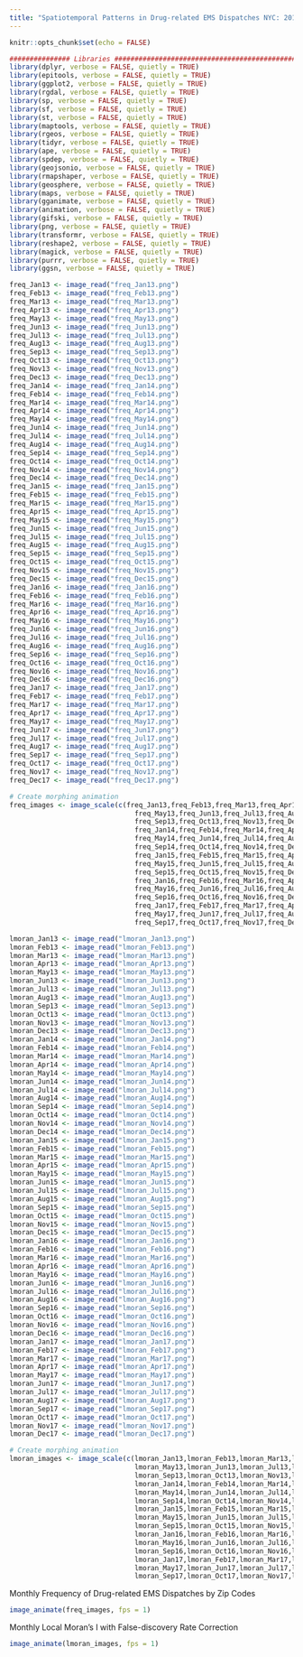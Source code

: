 ```yaml
---
title: "Spatiotemporal Patterns in Drug-related EMS Dispatches NYC: 2013-2017"
---
```


```r
knitr::opts_chunk$set(echo = FALSE)
```
```r
############### Libraries ##############################################
library(dplyr, verbose = FALSE, quietly = TRUE)
library(epitools, verbose = FALSE, quietly = TRUE)
library(ggplot2, verbose = FALSE, quietly = TRUE)
library(rgdal, verbose = FALSE, quietly = TRUE)
library(sp, verbose = FALSE, quietly = TRUE)
library(sf, verbose = FALSE, quietly = TRUE)
library(st, verbose = FALSE, quietly = TRUE)
library(maptools, verbose = FALSE, quietly = TRUE)
library(rgeos, verbose = FALSE, quietly = TRUE)
library(tidyr, verbose = FALSE, quietly = TRUE)
library(ape, verbose = FALSE, quietly = TRUE)
library(spdep, verbose = FALSE, quietly = TRUE)
library(geojsonio, verbose = FALSE, quietly = TRUE)
library(rmapshaper, verbose = FALSE, quietly = TRUE)
library(geosphere, verbose = FALSE, quietly = TRUE)
library(maps, verbose = FALSE, quietly = TRUE)
library(gganimate, verbose = FALSE, quietly = TRUE)
library(animation, verbose = FALSE, quietly = TRUE)
library(gifski, verbose = FALSE, quietly = TRUE)
library(png, verbose = FALSE, quietly = TRUE)
library(transformr, verbose = FALSE, quietly = TRUE)
library(reshape2, verbose = FALSE, quietly = TRUE)
library(magick, verbose = FALSE, quietly = TRUE)
library(purrr, verbose = FALSE, quietly = TRUE)
library(ggsn, verbose = FALSE, quietly = TRUE)

freq_Jan13 <- image_read("freq_Jan13.png")
freq_Feb13 <- image_read("freq_Feb13.png")
freq_Mar13 <- image_read("freq_Mar13.png")
freq_Apr13 <- image_read("freq_Apr13.png")
freq_May13 <- image_read("freq_May13.png")
freq_Jun13 <- image_read("freq_Jun13.png")
freq_Jul13 <- image_read("freq_Jul13.png")
freq_Aug13 <- image_read("freq_Aug13.png")
freq_Sep13 <- image_read("freq_Sep13.png")
freq_Oct13 <- image_read("freq_Oct13.png")
freq_Nov13 <- image_read("freq_Nov13.png")
freq_Dec13 <- image_read("freq_Dec13.png")
freq_Jan14 <- image_read("freq_Jan14.png")
freq_Feb14 <- image_read("freq_Feb14.png")
freq_Mar14 <- image_read("freq_Mar14.png")
freq_Apr14 <- image_read("freq_Apr14.png")
freq_May14 <- image_read("freq_May14.png")
freq_Jun14 <- image_read("freq_Jun14.png")
freq_Jul14 <- image_read("freq_Jul14.png")
freq_Aug14 <- image_read("freq_Aug14.png")
freq_Sep14 <- image_read("freq_Sep14.png")
freq_Oct14 <- image_read("freq_Oct14.png")
freq_Nov14 <- image_read("freq_Nov14.png")
freq_Dec14 <- image_read("freq_Dec14.png")
freq_Jan15 <- image_read("freq_Jan15.png")
freq_Feb15 <- image_read("freq_Feb15.png")
freq_Mar15 <- image_read("freq_Mar15.png")
freq_Apr15 <- image_read("freq_Apr15.png")
freq_May15 <- image_read("freq_May15.png")
freq_Jun15 <- image_read("freq_Jun15.png")
freq_Jul15 <- image_read("freq_Jul15.png")
freq_Aug15 <- image_read("freq_Aug15.png")
freq_Sep15 <- image_read("freq_Sep15.png")
freq_Oct15 <- image_read("freq_Oct15.png")
freq_Nov15 <- image_read("freq_Nov15.png")
freq_Dec15 <- image_read("freq_Dec15.png")
freq_Jan16 <- image_read("freq_Jan16.png")
freq_Feb16 <- image_read("freq_Feb16.png")
freq_Mar16 <- image_read("freq_Mar16.png")
freq_Apr16 <- image_read("freq_Apr16.png")
freq_May16 <- image_read("freq_May16.png")
freq_Jun16 <- image_read("freq_Jun16.png")
freq_Jul16 <- image_read("freq_Jul16.png")
freq_Aug16 <- image_read("freq_Aug16.png")
freq_Sep16 <- image_read("freq_Sep16.png")
freq_Oct16 <- image_read("freq_Oct16.png")
freq_Nov16 <- image_read("freq_Nov16.png")
freq_Dec16 <- image_read("freq_Dec16.png")
freq_Jan17 <- image_read("freq_Jan17.png")
freq_Feb17 <- image_read("freq_Feb17.png")
freq_Mar17 <- image_read("freq_Mar17.png")
freq_Apr17 <- image_read("freq_Apr17.png")
freq_May17 <- image_read("freq_May17.png")
freq_Jun17 <- image_read("freq_Jun17.png")
freq_Jul17 <- image_read("freq_Jul17.png")
freq_Aug17 <- image_read("freq_Aug17.png")
freq_Sep17 <- image_read("freq_Sep17.png")
freq_Oct17 <- image_read("freq_Oct17.png")
freq_Nov17 <- image_read("freq_Nov17.png")
freq_Dec17 <- image_read("freq_Dec17.png")

# Create morphing animation
freq_images <- image_scale(c(freq_Jan13,freq_Feb13,freq_Mar13,freq_Apr13,
                               freq_May13,freq_Jun13,freq_Jul13,freq_Aug13,
                               freq_Sep13,freq_Oct13,freq_Nov13,freq_Dec13,
                               freq_Jan14,freq_Feb14,freq_Mar14,freq_Apr14,
                               freq_May14,freq_Jun14,freq_Jul14,freq_Aug14,
                               freq_Sep14,freq_Oct14,freq_Nov14,freq_Dec14,
                               freq_Jan15,freq_Feb15,freq_Mar15,freq_Apr15,
                               freq_May15,freq_Jun15,freq_Jul15,freq_Aug15,
                               freq_Sep15,freq_Oct15,freq_Nov15,freq_Dec15,
                               freq_Jan16,freq_Feb16,freq_Mar16,freq_Apr16,
                               freq_May16,freq_Jun16,freq_Jul16,freq_Aug16,
                               freq_Sep16,freq_Oct16,freq_Nov16,freq_Dec16,
                               freq_Jan17,freq_Feb17,freq_Mar17,freq_Apr17,
                               freq_May17,freq_Jun17,freq_Jul17,freq_Aug17,
                               freq_Sep17,freq_Oct17,freq_Nov17,freq_Dec17), "400")

lmoran_Jan13 <- image_read("lmoran_Jan13.png")
lmoran_Feb13 <- image_read("lmoran_Feb13.png")
lmoran_Mar13 <- image_read("lmoran_Mar13.png")
lmoran_Apr13 <- image_read("lmoran_Apr13.png")
lmoran_May13 <- image_read("lmoran_May13.png")
lmoran_Jun13 <- image_read("lmoran_Jun13.png")
lmoran_Jul13 <- image_read("lmoran_Jul13.png")
lmoran_Aug13 <- image_read("lmoran_Aug13.png")
lmoran_Sep13 <- image_read("lmoran_Sep13.png")
lmoran_Oct13 <- image_read("lmoran_Oct13.png")
lmoran_Nov13 <- image_read("lmoran_Nov13.png")
lmoran_Dec13 <- image_read("lmoran_Dec13.png")
lmoran_Jan14 <- image_read("lmoran_Jan14.png")
lmoran_Feb14 <- image_read("lmoran_Feb14.png")
lmoran_Mar14 <- image_read("lmoran_Mar14.png")
lmoran_Apr14 <- image_read("lmoran_Apr14.png")
lmoran_May14 <- image_read("lmoran_May14.png")
lmoran_Jun14 <- image_read("lmoran_Jun14.png")
lmoran_Jul14 <- image_read("lmoran_Jul14.png")
lmoran_Aug14 <- image_read("lmoran_Aug14.png")
lmoran_Sep14 <- image_read("lmoran_Sep14.png")
lmoran_Oct14 <- image_read("lmoran_Oct14.png")
lmoran_Nov14 <- image_read("lmoran_Nov14.png")
lmoran_Dec14 <- image_read("lmoran_Dec14.png")
lmoran_Jan15 <- image_read("lmoran_Jan15.png")
lmoran_Feb15 <- image_read("lmoran_Feb15.png")
lmoran_Mar15 <- image_read("lmoran_Mar15.png")
lmoran_Apr15 <- image_read("lmoran_Apr15.png")
lmoran_May15 <- image_read("lmoran_May15.png")
lmoran_Jun15 <- image_read("lmoran_Jun15.png")
lmoran_Jul15 <- image_read("lmoran_Jul15.png")
lmoran_Aug15 <- image_read("lmoran_Aug15.png")
lmoran_Sep15 <- image_read("lmoran_Sep15.png")
lmoran_Oct15 <- image_read("lmoran_Oct15.png")
lmoran_Nov15 <- image_read("lmoran_Nov15.png")
lmoran_Dec15 <- image_read("lmoran_Dec15.png")
lmoran_Jan16 <- image_read("lmoran_Jan16.png")
lmoran_Feb16 <- image_read("lmoran_Feb16.png")
lmoran_Mar16 <- image_read("lmoran_Mar16.png")
lmoran_Apr16 <- image_read("lmoran_Apr16.png")
lmoran_May16 <- image_read("lmoran_May16.png")
lmoran_Jun16 <- image_read("lmoran_Jun16.png")
lmoran_Jul16 <- image_read("lmoran_Jul16.png")
lmoran_Aug16 <- image_read("lmoran_Aug16.png")
lmoran_Sep16 <- image_read("lmoran_Sep16.png")
lmoran_Oct16 <- image_read("lmoran_Oct16.png")
lmoran_Nov16 <- image_read("lmoran_Nov16.png")
lmoran_Dec16 <- image_read("lmoran_Dec16.png")
lmoran_Jan17 <- image_read("lmoran_Jan17.png")
lmoran_Feb17 <- image_read("lmoran_Feb17.png")
lmoran_Mar17 <- image_read("lmoran_Mar17.png")
lmoran_Apr17 <- image_read("lmoran_Apr17.png")
lmoran_May17 <- image_read("lmoran_May17.png")
lmoran_Jun17 <- image_read("lmoran_Jun17.png")
lmoran_Jul17 <- image_read("lmoran_Jul17.png")
lmoran_Aug17 <- image_read("lmoran_Aug17.png")
lmoran_Sep17 <- image_read("lmoran_Sep17.png")
lmoran_Oct17 <- image_read("lmoran_Oct17.png")
lmoran_Nov17 <- image_read("lmoran_Nov17.png")
lmoran_Dec17 <- image_read("lmoran_Dec17.png")

# Create morphing animation
lmoran_images <- image_scale(c(lmoran_Jan13,lmoran_Feb13,lmoran_Mar13,lmoran_Apr13,
                               lmoran_May13,lmoran_Jun13,lmoran_Jul13,lmoran_Aug13,
                               lmoran_Sep13,lmoran_Oct13,lmoran_Nov13,lmoran_Dec13,
                               lmoran_Jan14,lmoran_Feb14,lmoran_Mar14,lmoran_Apr14,
                               lmoran_May14,lmoran_Jun14,lmoran_Jul14,lmoran_Aug14,
                               lmoran_Sep14,lmoran_Oct14,lmoran_Nov14,lmoran_Dec14,
                               lmoran_Jan15,lmoran_Feb15,lmoran_Mar15,lmoran_Apr15,
                               lmoran_May15,lmoran_Jun15,lmoran_Jul15,lmoran_Aug15,
                               lmoran_Sep15,lmoran_Oct15,lmoran_Nov15,lmoran_Dec15,
                               lmoran_Jan16,lmoran_Feb16,lmoran_Mar16,lmoran_Apr16,
                               lmoran_May16,lmoran_Jun16,lmoran_Jul16,lmoran_Aug16,
                               lmoran_Sep16,lmoran_Oct16,lmoran_Nov16,lmoran_Dec16,
                               lmoran_Jan17,lmoran_Feb17,lmoran_Mar17,lmoran_Apr17,
                               lmoran_May17,lmoran_Jun17,lmoran_Jul17,lmoran_Aug17,
                               lmoran_Sep17,lmoran_Oct17,lmoran_Nov17,lmoran_Dec17), "400")
```

Monthly Frequency of Drug-related EMS Dispatches by Zip Codes

```r
image_animate(freq_images, fps = 1)
```

Monthly Local Moran's I with False-discovery Rate Correction

```r
image_animate(lmoran_images, fps = 1)
```
